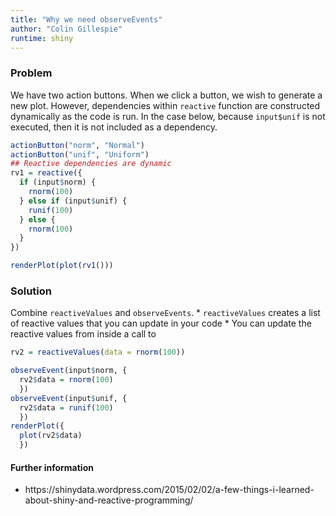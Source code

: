 ```yaml
---
title: "Why we need observeEvents"
author: "Colin Gillespie"
runtime: shiny
---
```

### Problem

We have two action buttons. When we click a button, we wish to generate a new plot. 
However, dependencies within `reactive` function are constructed dynamically as the
code is run. In the case below, because `input$unif` is not executed, then it is not
included as a dependency.

```r
actionButton("norm", "Normal")
actionButton("unif", "Uniform")
## Reactive dependencies are dynamic
rv1 = reactive({
  if (input$norm) {
    rnorm(100)
  } else if (input$unif) {
    runif(100)
  } else {
    rnorm(100)
  }
})

renderPlot(plot(rv1()))
```


### Solution

Combine `reactiveValues` and `observeEvents`. 
  * `reactiveValues` creates a list of reactive values that you can update in your code
  * You can update the reactive values from inside a call to

```r
rv2 = reactiveValues(data = rnorm(100))

observeEvent(input$norm, {
  rv2$data = rnorm(100)
  })
observeEvent(input$unif, {
  rv2$data = runif(100)
  })
renderPlot({
  plot(rv2$data)
  })
```


#### Further information

  * https://shinydata.wordpress.com/2015/02/02/a-few-things-i-learned-about-shiny-and-reactive-programming/